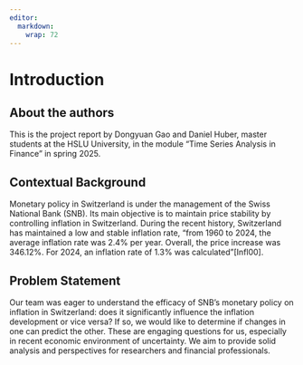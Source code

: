 ```yaml
---
editor: 
  markdown: 
    wrap: 72
---
```


# Introduction

## About the authors

This is the project report by Dongyuan Gao and Daniel Huber, master
students at the HSLU University, in the module "Time Series Analysis in
Finance" in spring 2025.

## Contextual Background

Monetary policy in Switzerland is under the management of the Swiss
National Bank (SNB). Its main objective is to maintain price stability
by controlling inflation in Switzerland. During the recent history,
Switzerland has maintained a low and stable inflation rate, "from 1960
to 2024, the average inflation rate was 2.4% per year. Overall, the
price increase was 346.12%. For 2024, an inflation rate of 1.3% was
calculated"\[Infl00\].

## Problem Statement

Our team was eager to understand the efficacy of SNB's monetary policy
on inflation in Switzerland: does it significantly influence the
inflation development or vice versa? If so, we would like to determine
if changes in one can predict the other. These are engaging questions
for us, especially in recent economic environment of uncertainty. We aim
to provide solid analysis and perspectives for researchers and financial
professionals.
